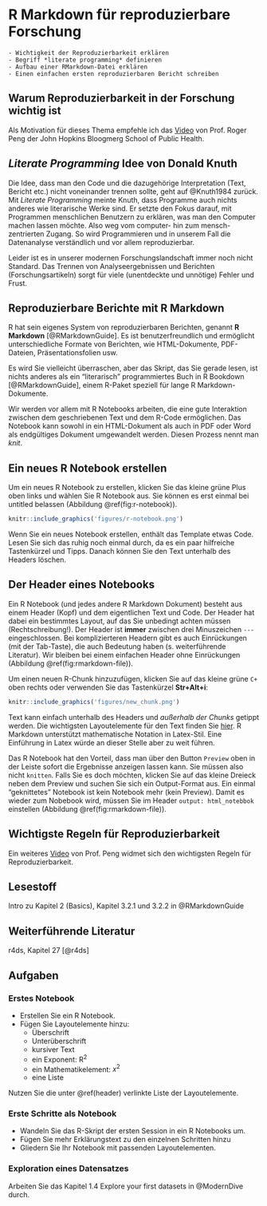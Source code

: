 # R Markdown für reproduzierbare Forschung {#reproduzieren}

```block
- Wichtigkeit der Reproduzierbarkeit erklären
- Begriff *literate programming* definieren
- Aufbau einer RMarkdown-Datei erklären
- Einen einfachen ersten reproduzierbaren Bericht schreiben
```

## Warum Reproduzierbarkeit in der Forschung wichtig ist
Als Motivation für dieses Thema empfehle ich das [Video](https://www.youtube.com/watch?v=4rBX6r5emgQ&list=PLjTlxb-wKvXOU4WW4p3qc4VKWTI4gLNUf) von Prof. Roger Peng der John Hopkins Bloogmerg School of Public Health.

## *Literate Programming* Idee von Donald Knuth
Die Idee, dass man den Code und die dazugehörige Interpretation (Text, Bericht etc.) nicht voneinander trennen sollte, geht auf @Knuth1984 zurück. Mit *Literate Programming* meinte Knuth, dass Programme auch nichts anderes wie literarische Werke sind. Er setzte den Fokus darauf, mit Programmen menschlichen Benutzern zu erklären, was man den Computer machen lassen möchte. Also weg vom computer- hin zum mensch-zentrierten Zugang. So wird Programmieren und in unserem Fall die Datenanalyse verständlich und vor allem reproduzierbar. 

Leider ist es in unserer modernen Forschungslandschaft immer noch nicht Standard. Das Trennen von Analyseergebnissen und Berichten (Forschungsartikeln) sorgt für viele (unentdeckte und unnötige) Fehler und Frust.

## Reproduzierbare Berichte mit R Markdown
R hat sein eigenes System von reproduzierbaren Berichten, genannt **R Markdown** [@RMarkdownGuide]. Es ist benutzerfreundlich und ermöglicht unterschiedliche Formate von Berichten, wie HTML-Dokumente, PDF-Dateien, Präsentationsfolien usw.

Es wird Sie vielleicht überraschen, aber das Skript, das Sie gerade lesen, ist nichts anderes als ein "literarisch" programmiertes Buch in R Bookdown [@RMarkdownGuide], einem R-Paket speziell für lange R Markdown-Dokumente.

Wir werden vor allem mit R Notebooks arbeiten, die eine gute Interaktion zwischen dem geschriebenen Text und dem R-Code ermöglichen. Das Notebook kann sowohl in ein HTML-Dokument als auch in PDF oder Word als endgültiges Dokument umgewandelt werden. Diesen Prozess nennt man *knit*.

## Ein neues R Notebook erstellen
Um ein neues R Notebook zu erstellen, klicken Sie das kleine grüne Plus oben links und wählen Sie R Notebook aus. Sie können es erst einmal bei untitled belassen (Abbildung \@ref(fig:r-notebook)).

```r
knitr::include_graphics('figures/r-notebook.png')
```

Wenn Sie ein neues Notebook erstellen, enthält das Template etwas Code. Lesen Sie sich das ruhig noch einmal durch, da es ein paar hilfreiche Tastenkürzel und Tipps. Danach können Sie den Text unterhalb des Headers löschen. 

## Der Header eines Notebooks {#header}
Ein R Notebook (und jedes andere R Markdown Dokument) besteht aus einem Header (Kopf) und dem eigentlichen Text und Code. Der Header hat dabei ein bestimmtes Layout, auf das Sie unbedingt achten müssen (Rechtschreibung!). Der Header ist **immer** zwischen drei Minuszeichen `---` eingeschlossen. Bei komplizierteren Headern gibt es auch Einrückungen (mit der Tab-Taste), die auch Bedeutung haben (s. weiterführende Literatur). Wir bleiben bei einem einfachen Header ohne Einrückungen (Abbildung \@ref(fig:rmarkdown-file)).

Um einen neuen R-Chunk hinzuzufügen, klicken Sie auf das kleine grüne `C+` oben rechts oder verwenden Sie das Tastenkürzel **Str+Alt+i**:
```r
knitr::include_graphics('figures/new_chunk.png')
```


Text kann einfach unterhalb des Headers und *außerhalb der Chunks* getippt werden. Die wichtigsten Layoutelemente für den Text finden Sie [hier](https://rmarkdown.rstudio.com/authoring_basics.html). R Markdown unterstützt mathematische Notation in Latex-Stil. Eine Einführung in Latex würde an dieser Stelle aber zu weit führen.

Das R Notebook hat den Vorteil, dass man über den Button `Preview` oben in der Leiste sofort die Ergebnisse anzeigen lassen kann. Sie müssen also nicht `knitten`. Falls Sie es doch möchten, klicken Sie auf das kleine Dreieck neben dem Preview und suchen Sie sich ein Output-Format aus. Ein einmal "geknittetes" Notebook ist kein Notebook mehr (kein Preview). Damit es wieder zum Nobebook wird, müssen Sie im Header `output: html_notebbok` einstellen (Abbildung \@ref(fig:rmarkdown-file)).

## Wichtigste Regeln für Reproduzierbarkeit
Ein weiteres [Video](https://www.youtube.com/watch?v=pjL2uP-fmPY&list=PLjTlxb-wKvXOU4WW4p3qc4VKWTI4gLNUf) von Prof. Peng widmet sich den wichtigsten Regeln für Reproduzierbarkeit.


## Lesestoff
Intro zu Kapitel 2 (Basics), Kapitel 3.2.1 und 3.2.2 in @RMarkdownGuide

## Weiterführende Literatur
r4ds, Kapitel 27 [@r4ds]

## Aufgaben

### Erstes Notebook
- Erstellen Sie ein R Notebook. 
- Fügen Sie Layoutelemente hinzu:
  - Überschrift
  - Unterüberschrift
  - kursiver Text
  - ein Exponent: R^2^
  - ein Mathematikelement: $x^2$
  - eine Liste

Nutzen Sie die unter \@ref(header) verlinkte Liste der Layoutelemente.

### Erste Schritte als Notebook
- Wandeln Sie das R-Skript der ersten Session in ein R Notebooks um.
- Fügen Sie mehr Erklärungstext zu den einzelnen Schritten hinzu
- Gliedern Sie Ihr Notebook mit passenden Layoutelementen.

### Exploration eines Datensatzes
Arbeiten Sie das Kapitel 1.4 Explore your first datasets in @ModernDive durch.